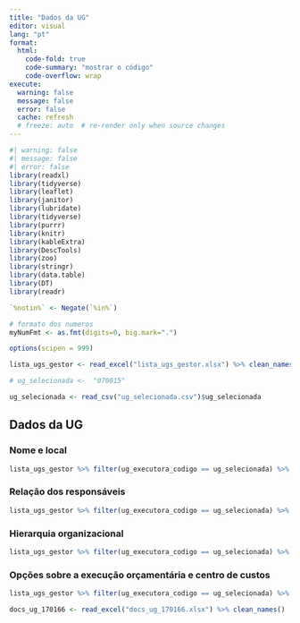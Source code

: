 ```yaml
---
title: "Dados da UG"
editor: visual
lang: "pt"
format:
  html:
    code-fold: true
    code-summary: "mostrar o código"
    code-overflow: wrap
execute:
  warning: false
  message: false
  error: false
  cache: refresh
  # freeze: auto  # re-render only when source changes 
---
```


```r
#| warning: false
#| message: false
#| error: false
library(readxl)
library(tidyverse)
library(leaflet)
library(janitor)
library(lubridate)
library(tidyverse)
library(purrr)
library(knitr)
library(kableExtra)
library(DescTools)
library(zoo)
library(stringr)
library(data.table)
library(DT)
library(readr)
```

```r
`%notin%` <- Negate(`%in%`)

# formato dos numeros
myNumFmt <- as.fmt(digits=0, big.mark=".")

options(scipen = 999)
```

```r
lista_ugs_gestor <- read_excel("lista_ugs_gestor.xlsx") %>% clean_names()
```

```r
# ug_selecionada <-  "070015"

ug_selecionada <- read_csv("ug_selecionada.csv")$ug_selecionada
```

## Dados da UG

### Nome e local

```r
lista_ugs_gestor %>% filter(ug_executora_codigo == ug_selecionada) %>% select( ug_executora_nome, ug_executora_codigo, uge_municipio_nome, uge_uf_sigla) %>%  pivot_longer( cols = everything()) %>% kable(col.names = c("", ""))
```

### Relação dos responsáveis

```r
lista_ugs_gestor %>% filter(ug_executora_codigo == ug_selecionada) %>% select(uge_assinatura_ne_responsavel_nome,uge_assinatura_ne_substituto_nome,uge_conf_documental_responsavel_nome,uge_conf_documental_substituto_nome,uge_contador_responsavel_nome,uge_contador_substituto_nome,uge_fechamento_lc_responsavel_nome,uge_fechamento_lc_substituto_nome,uge_gestor_financeiro_responsavel_nome,uge_gestor_financeiro_substituto_nome,uge_inscricao_ne_rp_responsavel_nome,uge_inscricao_ne_rp_substituto_nome,uge_ordenador_responsavel_nome,uge_ordenador_substituto_nome) %>% pivot_longer( cols = everything()) %>% kable()
```

### Hierarquia organizacional

```r
lista_ugs_gestor %>% filter(ug_executora_codigo == ug_selecionada) %>% select( orgao_uge_nome, orgao_uge_orgao_superior_nome, orgao_uge_orgao_maximo_nome, uge_ug_setorial_financeira_nome, uge_ug_setorial_financeira_codigo, uge_ug_setorial_orcamentaria_nome, uge_ug_setorial_orcamentaria_codigo) %>% pivot_longer( cols = everything()) %>% kable()
```

### Opções sobre a execução orçamentária e centro de custos

```r
lista_ugs_gestor %>% filter(ug_executora_codigo == ug_selecionada) %>% select(orgao_uge_detalhamento_credito, orgao_uge_utiliza_pi_s_n, orgao_uge_usa_centro_custo_s_n ) %>% pivot_longer( cols = everything()) %>% kable()
```

```r
docs_ug_170166 <- read_excel("docs_ug_170166.xlsx") %>% clean_names()
```
